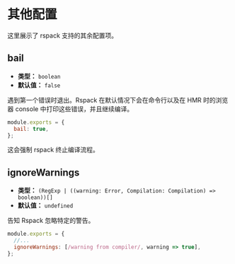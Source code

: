 
# 其他配置

这里展示了 rspack 支持的其余配置项。

## bail

<ApiMeta addedVersion="0.4.5" />

- **类型：** `boolean`
- **默认值：** `false`

遇到第一个错误时退出。Rspack 在默认情况下会在命令行以及在 HMR 时的浏览器 console 中打印这些错误，并且继续编译。

```js title="rspack.config.js"
module.exports = {
  bail: true,
};
```

这会强制 rspack 终止编译流程。

## ignoreWarnings

- **类型：** `(RegExp | ((warning: Error, Compilation: Compilation) => boolean))[]`
- **默认值：** `undefined`

告知 Rspack 忽略特定的警告。

```js title="rspack.config.js"
module.exports = {
  //...
  ignoreWarnings: [/warning from compiler/, warning => true],
};
```
